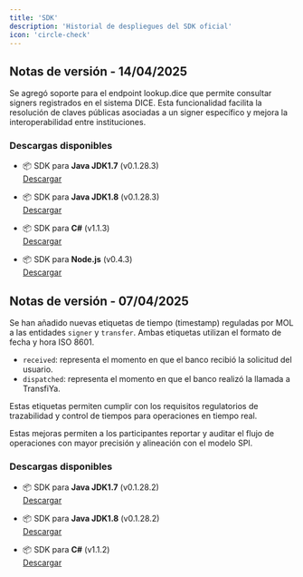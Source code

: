 ```yaml
---
title: 'SDK'
description: 'Historial de despliegues del SDK oficial'
icon: 'circle-check'
---
```

## Notas de versión - 14/04/2025

Se agregó soporte para el endpoint lookup.dice que permite consultar signers registrados en el sistema DICE. Esta funcionalidad facilita la resolución de claves públicas asociadas a un signer específico y mejora la interoperabilidad entre instituciones.


### Descargas disponibles

- 📦 SDK para **Java JDK1.7** (v0.1.28.3)  
  [Descargar](https://storage.googleapis.com/tin-sdks/2025-04-14/java_jdk1.7_0.1.28.3_e085563ac99fd93ddc5915adef1bd895.zip)

- 📦 SDK para **Java JDK1.8** (v0.1.28.3)  
  [Descargar](https://storage.googleapis.com/tin-sdks/2025-04-14/java_jdk1.8_0.1.28.3_a39fadc04a700f13a206aad21e86399a.zip)

- 📦 SDK para **C#** (v1.1.3)  
  [Descargar](https://storage.googleapis.com/tin-sdks/2025-04-14/csharp_1.1.3_34ee48f1c502d8a2fc96b647f423e722.zip)

- 📦 SDK para **Node.js** (v0.4.3)  
  [Descargar](https://storage.googleapis.com/tin-sdks/2025-04-14/nodejs_0.4.3_72871d27fa40c716f22a697df2861823.zip)  

## Notas de versión - 07/04/2025

Se han añadido nuevas etiquetas de tiempo (timestamp) reguladas por MOL a las entidades `signer` y `transfer`. Ambas etiquetas utilizan el formato de fecha y hora ISO 8601.

- `received`: representa el momento en que el banco recibió la solicitud del usuario.
- `dispatched`: representa el momento en que el banco realizó la llamada a TransfiYa.

Estas etiquetas permiten cumplir con los requisitos regulatorios de trazabilidad y control de tiempos para operaciones en tiempo real.

<Info>
Estas mejoras permiten a los participantes reportar y auditar el flujo de operaciones con mayor precisión y alineación con el modelo SPI.
</Info>

### Descargas disponibles

- 📦 SDK para **Java JDK1.7** (v0.1.28.2)  
  [Descargar](https://storage.googleapis.com/tin-sdks/2025-04-01/java_jdk1.7_0.1.28.2_a592328e4e15d0b102a17bf6b705b00b.zip)

- 📦 SDK para **Java JDK1.8** (v0.1.28.2)  
  [Descargar](https://storage.googleapis.com/tin-sdks/2025-04-01/java_jdk1.8_0.1.28.2_c8d86c9c053ba9dcac3137e1c2d3453c.zip)

- 📦 SDK para **C#** (v1.1.2)  
  [Descargar](https://storage.googleapis.com/tin-sdks/2025-04-01/csharp_1.1.2_8b604778c2ee25798746ef371ed6fd84.zip)